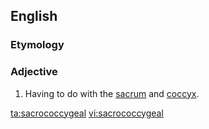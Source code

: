 ==English==
===Etymology===
{{prefix|sacro|coccygeal}}
===Adjective===
{{en-adj|-}}
# {{context|medicine}} Having to do with the [[sacrum]] and [[coccyx]].

[[ta:sacrococcygeal]]
[[vi:sacrococcygeal]]